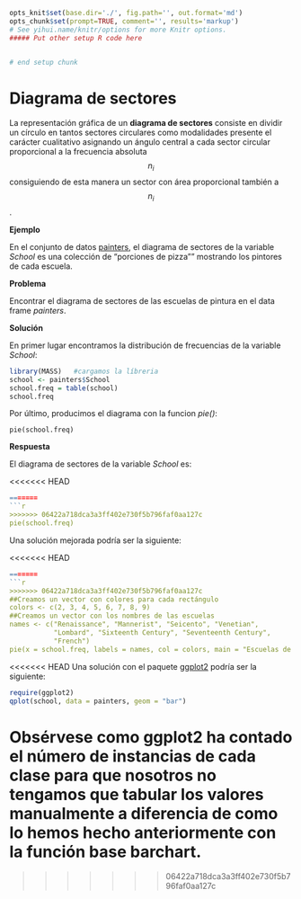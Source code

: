 ```r
opts_knit$set(base.dir='./', fig.path='', out.format='md')
opts_chunk$set(prompt=TRUE, comment='', results='markup')
# See yihui.name/knitr/options for more Knitr options.
##### Put other setup R code here


# end setup chunk
```
# Diagrama de sectores

La representación gráfica de un __diagrama de sectores__ consiste en dividir un círculo en tantos sectores circulares como modalidades presente el carácter cualitativo asignando un ángulo central a cada sector circular proporcional a la frecuencia absoluta $$n_{i}$$ consiguiendo de esta manera un sector con área proporcional también a $$n_{i}$$.

__Ejemplo__

En el conjunto de datos [painters](https://rsanchezs.gitbooks.io/statsr/content/chapter1/index.html), el diagrama de sectores de la variable _School_ es una colección de "porciones de pizza"" mostrando los pintores de cada escuela.

__Problema__

Encontrar el diagrama de sectores de las escuelas de pintura en el data frame _painters_.


__Solución__

En primer lugar encontramos la distribución de frecuencias de la variable _School_:

```r
library(MASS)   #cargamos la líbreria
school <- painters$School
school.freq = table(school)
school.freq

```
Por último, producimos el diagrama con la funcion _pie()_:

```
pie(school.freq)

```
__Respuesta__

El diagrama de sectores de la variable _School_ es:

<<<<<<< HEAD
```r
=======
```r
>>>>>>> 06422a718dca3a3ff402e730f5b796faf0aa127c
pie(school.freq)

```

Una solución mejorada podría ser la siguiente:

<<<<<<< HEAD
```r
=======
```r
>>>>>>> 06422a718dca3a3ff402e730f5b796faf0aa127c
##Creamos un vector con colores para cada rectángulo
colors <- c(2, 3, 4, 5, 6, 7, 8, 9)
##Creamos un vector con los nombres de las escuelas
names <- c("Renaissance", "Mannerist", "Seicento", "Venetian", 
           "Lombard", "Sixteenth Century", "Seventeenth Century", 
           "French")
pie(x = school.freq, labels = names, col = colors, main = "Escuelas de pintura")

```
<<<<<<< HEAD
Una solución con el paquete [ggplot2](http://ggplot2.org/) podría ser la siguiente:

```r
require(ggplot2)
qplot(school, data = painters, geom = "bar")

```

Obsérvese como __ggplot2__ ha contado el número de instancias de cada clase para que nosotros no tengamos que tabular los valores manualmente a diferencia de como lo hemos hecho anteriormente con la función base __barchart__. 
=======


>>>>>>> 06422a718dca3a3ff402e730f5b796faf0aa127c





